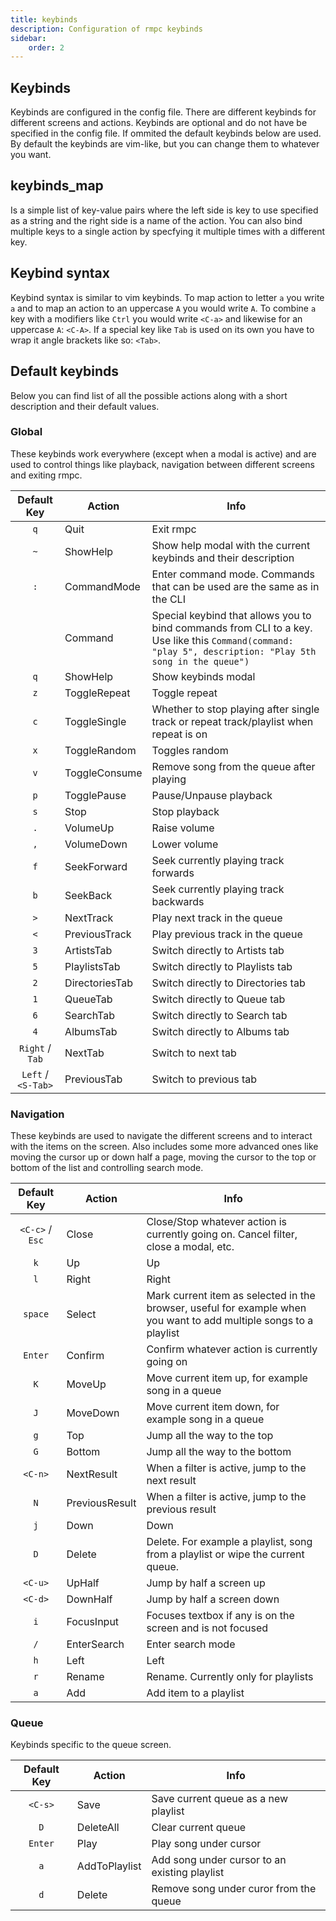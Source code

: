 ```yaml
---
title: keybinds
description: Configuration of rmpc keybinds
sidebar:
    order: 2
---
```



## Keybinds

<ConfigValue
    name="keybinds"
    type="other"
    customText="(global: <kebyinds_map>, navigation: <keybinds_map>, queue: <keybinds_map>)"
/>

Keybinds are configured in the config file. There are different keybinds for different screens and actions. Keybinds are
optional and do not have be specified in the config file. If ommited the default keybinds below are used. By default the
keybinds are vim-like, but you can change them to whatever you want.

## keybinds_map

<ConfigValue name="global" type="other" customText='{ "p": Play, "s": Stop, "X": Stop, ...}' />

Is a simple list of key-value pairs where the left side is key to use specified as a string and the right side is a name of the action.
You can also bind multiple keys to a single action by specfying it multiple times with a different key.

## Keybind syntax

Keybind syntax is similar to vim keybinds. To map action to letter `a` you write `a` and to map an action to an uppercase `A`
you would write `A`. To combine `a` key with a modifiers like `Ctrl` you would write `<C-a>` and likewise for an uppercase
`A`: `<C-A>`. If a special key like `Tab` is used on its own you have to wrap it angle brackets like so: `<Tab>`.

## Default keybinds

Below you can find list of all the possible actions along with a short description and their default values.

### Global

These keybinds work everywhere (except when a modal is active) and are used to control things like playback, navigation
between different screens and exiting rmpc.

|    Default Key     | Action         | Info                                                                                                                                                      |
| :----------------: | -------------- | --------------------------------------------------------------------------------------------------------------------------------------------------------- |
|        `q`         | Quit           | Exit rmpc                                                                                                                                                 |
|        `~`         | ShowHelp       | Show help modal with the current keybinds and their description                                                                                           |
|        `:`         | CommandMode    | Enter command mode. Commands that can be used are the same as in the CLI                                                                                  |
|                    | Command        | Special keybind that allows you to bind commands from CLI to a key. Use like this `Command(command: "play 5", description: "Play 5th song in the queue")` |
|        `q`         | ShowHelp       | Show keybinds modal                                                                                                                                       |
|        `z`         | ToggleRepeat   | Toggle repeat                                                                                                                                             |
|        `c`         | ToggleSingle   | Whether to stop playing after single track or repeat track/playlist when repeat is on                                                                     |
|        `x`         | ToggleRandom   | Toggles random                                                                                                                                            |
|        `v`         | ToggleConsume  | Remove song from the queue after playing                                                                                                                  |
|        `p`         | TogglePause    | Pause/Unpause playback                                                                                                                                    |
|        `s`         | Stop           | Stop playback                                                                                                                                             |
|        `.`         | VolumeUp       | Raise volume                                                                                                                                              |
|        `,`         | VolumeDown     | Lower volume                                                                                                                                              |
|        `f`         | SeekForward    | Seek currently playing track forwards                                                                                                                     |
|        `b`         | SeekBack       | Seek currently playing track backwards                                                                                                                    |
|        `>`         | NextTrack      | Play next track in the queue                                                                                                                              |
|        `<`         | PreviousTrack  | Play previous track in the queue                                                                                                                          |
|        `3`         | ArtistsTab     | Switch directly to Artists tab                                                                                                                            |
|        `5`         | PlaylistsTab   | Switch directly to Playlists tab                                                                                                                          |
|        `2`         | DirectoriesTab | Switch directly to Directories tab                                                                                                                        |
|        `1`         | QueueTab       | Switch directly to Queue tab                                                                                                                              |
|        `6`         | SearchTab      | Switch directly to Search tab                                                                                                                             |
|        `4`         | AlbumsTab      | Switch directly to Albums tab                                                                                                                             |
|  `Right` / `Tab`   | NextTab        | Switch to next tab                                                                                                                                        |
| `Left` / `<S-Tab>` | PreviousTab    | Switch to previous tab                                                                                                                                    |

### Navigation

These keybinds are used to navigate the different screens and to interact with the items on the screen. Also includes
some more advanced ones like moving the cursor up or down half a page, moving the cursor to the top or bottom of the
list and controlling search mode.

|   Default Key   | Action         | Info                                                                                                               |
| :-------------: | -------------- | ------------------------------------------------------------------------------------------------------------------ |
| `<C-c>` / `Esc` | Close          | Close/Stop whatever action is currently going on. Cancel filter, close a modal, etc.                               |
|       `k`       | Up             | Up                                                                                                                 |
|       `l`       | Right          | Right                                                                                                              |
|     `space`     | Select         | Mark current item as selected in the browser, useful for example when you want to add multiple songs to a playlist |
|     `Enter`     | Confirm        | Confirm whatever action is currently going on                                                                      |
|       `K`       | MoveUp         | Move current item up, for example song in a queue                                                                  |
|       `J`       | MoveDown       | Move current item down, for example song in a queue                                                                |
|       `g`       | Top            | Jump all the way to the top                                                                                        |
|       `G`       | Bottom         | Jump all the way to the bottom                                                                                     |
|     `<C-n>`     | NextResult     | When a filter is active, jump to the next result                                                                   |
|       `N`       | PreviousResult | When a filter is active, jump to the previous result                                                               |
|       `j`       | Down           | Down                                                                                                               |
|       `D`       | Delete         | Delete. For example a playlist, song from a playlist or wipe the current queue.                                    |
|     `<C-u>`     | UpHalf         | Jump by half a screen up                                                                                           |
|     `<C-d>`     | DownHalf       | Jump by half a screen down                                                                                         |
|       `i`       | FocusInput     | Focuses textbox if any is on the screen and is not focused                                                         |
|       `/`       | EnterSearch    | Enter search mode                                                                                                  |
|       `h`       | Left           | Left                                                                                                               |
|       `r`       | Rename         | Rename. Currently only for playlists                                                                               |
|       `a`       | Add            | Add item to a playlist                                                                                             |

### Queue

Keybinds specific to the queue screen.

| Default Key | Action        | Info                                          |
| :---------: | ------------- | --------------------------------------------- |
|   `<C-s>`   | Save          | Save current queue as a new playlist          |
|     `D`     | DeleteAll     | Clear current queue                           |
|   `Enter`   | Play          | Play song under cursor                        |
|     `a`     | AddToPlaylist | Add song under cursor to an existing playlist |
|     `d`     | Delete        | Remove song under curor from the queue        |
